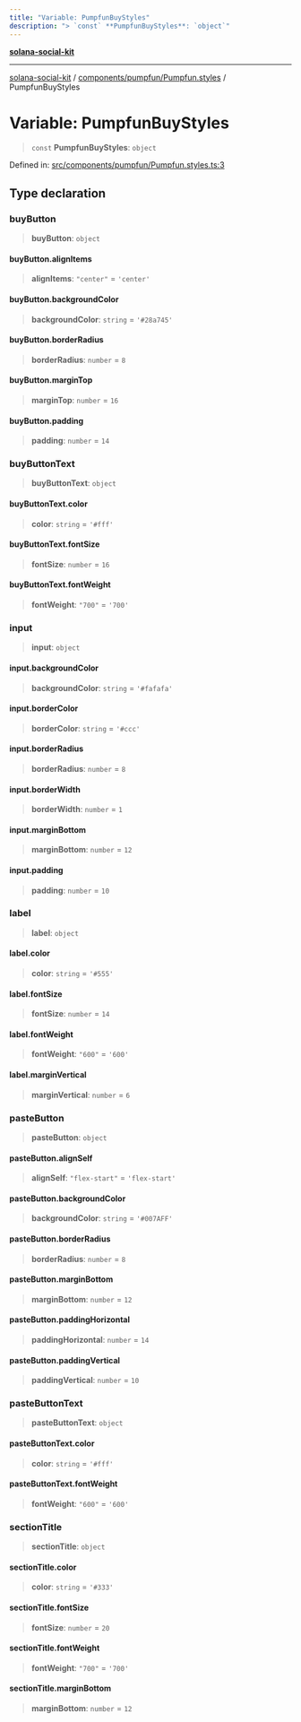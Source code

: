 ```yaml
---
title: "Variable: PumpfunBuyStyles"
description: "> `const` **PumpfunBuyStyles**: `object`"
---
```


[**solana-social-kit**](../../../../README.mdx)

***

[solana-social-kit](../../../../README.mdx) / [components/pumpfun/Pumpfun.styles](../README.mdx) / PumpfunBuyStyles

# Variable: PumpfunBuyStyles

> `const` **PumpfunBuyStyles**: `object`

Defined in: [src/components/pumpfun/Pumpfun.styles.ts:3](https://github.com/SendArcade/solana-social-starter/blob/03568260ca96ed63f77049843c721de1cb011893/src/components/pumpfun/Pumpfun.styles.ts#L3)

## Type declaration

### buyButton

> **buyButton**: `object`

#### buyButton.alignItems

> **alignItems**: `"center"` = `'center'`

#### buyButton.backgroundColor

> **backgroundColor**: `string` = `'#28a745'`

#### buyButton.borderRadius

> **borderRadius**: `number` = `8`

#### buyButton.marginTop

> **marginTop**: `number` = `16`

#### buyButton.padding

> **padding**: `number` = `14`

### buyButtonText

> **buyButtonText**: `object`

#### buyButtonText.color

> **color**: `string` = `'#fff'`

#### buyButtonText.fontSize

> **fontSize**: `number` = `16`

#### buyButtonText.fontWeight

> **fontWeight**: `"700"` = `'700'`

### input

> **input**: `object`

#### input.backgroundColor

> **backgroundColor**: `string` = `'#fafafa'`

#### input.borderColor

> **borderColor**: `string` = `'#ccc'`

#### input.borderRadius

> **borderRadius**: `number` = `8`

#### input.borderWidth

> **borderWidth**: `number` = `1`

#### input.marginBottom

> **marginBottom**: `number` = `12`

#### input.padding

> **padding**: `number` = `10`

### label

> **label**: `object`

#### label.color

> **color**: `string` = `'#555'`

#### label.fontSize

> **fontSize**: `number` = `14`

#### label.fontWeight

> **fontWeight**: `"600"` = `'600'`

#### label.marginVertical

> **marginVertical**: `number` = `6`

### pasteButton

> **pasteButton**: `object`

#### pasteButton.alignSelf

> **alignSelf**: `"flex-start"` = `'flex-start'`

#### pasteButton.backgroundColor

> **backgroundColor**: `string` = `'#007AFF'`

#### pasteButton.borderRadius

> **borderRadius**: `number` = `8`

#### pasteButton.marginBottom

> **marginBottom**: `number` = `12`

#### pasteButton.paddingHorizontal

> **paddingHorizontal**: `number` = `14`

#### pasteButton.paddingVertical

> **paddingVertical**: `number` = `10`

### pasteButtonText

> **pasteButtonText**: `object`

#### pasteButtonText.color

> **color**: `string` = `'#fff'`

#### pasteButtonText.fontWeight

> **fontWeight**: `"600"` = `'600'`

### sectionTitle

> **sectionTitle**: `object`

#### sectionTitle.color

> **color**: `string` = `'#333'`

#### sectionTitle.fontSize

> **fontSize**: `number` = `20`

#### sectionTitle.fontWeight

> **fontWeight**: `"700"` = `'700'`

#### sectionTitle.marginBottom

> **marginBottom**: `number` = `12`
